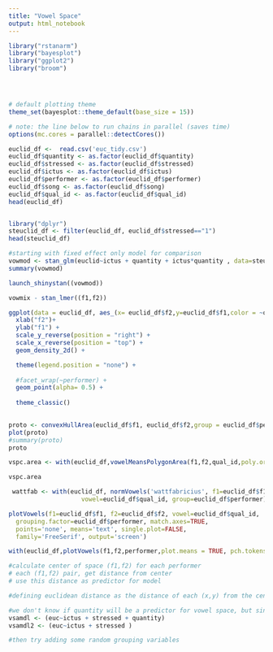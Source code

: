 ```yaml
---
title: "Vowel Space"
output: html_notebook
---
```

```r
library("rstanarm")
library("bayesplot")
library("ggplot2")
library("broom")




# default plotting theme
theme_set(bayesplot::theme_default(base_size = 15))

# note: the line below to run chains in parallel (saves time)
options(mc.cores = parallel::detectCores())

```


```r
euclid_df <-  read.csv('euc_tidy.csv')
euclid_df$quantity <- as.factor(euclid_df$quantity)
euclid_df$stressed <- as.factor(euclid_df$stressed)
euclid_df$ictus <- as.factor(euclid_df$ictus)
euclid_df$performer <- as.factor(euclid_df$performer)
euclid_df$song <- as.factor(euclid_df$song)
euclid_df$qual_id <- as.factor(euclid_df$qual_id)
head(euclid_df)



```
```r
library("dplyr")
steuclid_df <- filter(euclid_df, euclid_df$stressed=="1")
head(steuclid_df)
```


```r
#starting with fixed effect only model for comparison
vowmod <- stan_glm(euclid~ictus + quantity + ictus*quantity , data=steuclid_df)
summary(vowmod)
```
```r

launch_shinystan((vowmod))
```

```r
vowmix - stan_lmer((f1,f2))
```

```r
ggplot(data = euclid_df, aes_(x= euclid_df$f2,y=euclid_df$f1,color = ~qual_id, label = ~qual_id)) +
  xlab("f2")+
  ylab("f1") +
  scale_y_reverse(position = "right") + 
  scale_x_reverse(position = "top") +
  geom_density_2d() +

  theme(legend.position = "none") +
  
  #facet_wrap(~performer) +
  geom_point(alpha= 0.5) +
  
  theme_classic()
  
```
```r
proto <- convexHullArea(euclid_df$f1, euclid_df$f2,group = euclid_df$performer)
plot(proto)
#summary(proto)
proto
```
```r

vspc.area <- with(euclid_df,vowelMeansPolygonArea(f1,f2,qual_id,poly.order = c("i","ɪ","e","ø","ɛ","æ","y","ɵ","u","ʊ","o","a"), group=performer))

vspc.area

```
```r
 wattfab <- with(euclid_df, normVowels('wattfabricius', f1=euclid_df$f1, f2=euclid_df$f2,
                    vowel=euclid_df$qual_id, group=euclid_df$performer))
```

```r
plotVowels(f1=euclid_df$f1, f2=euclid_df$f2, vowel=euclid_df$qual_id,
  grouping.factor=euclid_df$performer, match.axes=TRUE,
  points='none', means='text', single.plot=FALSE,
  family='FreeSerif', output='screen')
```

```r
with(euclid_df,plotVowels(f1,f2,performer,plot.means = TRUE, pch.tokens = qual_id,pch.means = performer, ellipse.line=TRUE,poly.order=c('i','ɪ','e','ø','ɛ','æ','y','ɵ','u','ʊ','o','a'), var.col.by=qual_id, pretty=TRUE, alpha.tokens=0.3, cex.means=2))
```

```r

#calculate center of space (f1,f2) for each performer
# each (f1,f2) pair, get distance from center 
# use this distance as predictor for model 
```

```r
#defining euclidean distance as the distance of each (x,y) from the center of the vowel space area located at (x,y)

#we don't know if quantity will be a predictor for vowel space, but since we used it in the duration model, we try it with and without. 
vsamdl <- (euc~ictus + stressed + quantity)
vsamdl2 <- (euc~ictus + stressed )

#then try adding some random grouping variables

```

